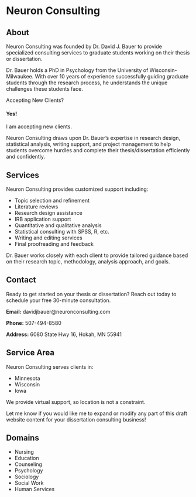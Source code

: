 # Neuron Consulting

## About

Neuron Consulting was founded by Dr. David J. Bauer to provide specialized consulting services to graduate students working on their thesis or dissertation.

Dr. Bauer holds a PhD in Psychology from the University of Wisconsin-Milwaukee. With over 10 years of experience successfully guiding graduate students through the research process, he understands the unique challenges these students face.

::: {.card .text-white .bg-success .mb-3 style="max-width: 20rem;"}
::: card-header
Accepting New Clients?
:::

::: card-body
<h4 class="card-title">Yes!</h4>
<p class="card-text">I am accepting new clients.</p>
:::
:::

Neuron Consulting draws upon Dr. Bauer's expertise in research design, statistical analysis, writing support, and project management to help students overcome hurdles and complete their thesis/dissertation efficiently and confidently.

## Services

Neuron Consulting provides customized support including:

-   Topic selection and refinement
-   Literature reviews
-   Research design assistance
-   IRB application support
-   Quantitative and qualitative analysis
-   Statistical consulting with SPSS, R, etc.
-   Writing and editing services
-   Final proofreading and feedback

Dr. Bauer works closely with each client to provide tailored guidance based on their research topic, methodology, analysis approach, and goals.

## Contact

Ready to get started on your thesis or dissertation? Reach out today to schedule your free 30-minute consultation.

**Email:** davidjbauer\@neuronconsulting.com

**Phone:** 507-494-8580

**Address:** 6080 State Hwy 16, Hokah, MN 55941

## Service Area

Neuron Consulting serves clients in:

-   Minnesota
-   Wisconsin
-   Iowa

We provide virtual support, so location is not a constraint.

Let me know if you would like me to expand or modify any part of this draft website content for your dissertation consulting business!

## Domains

-   Nursing
-   Education
-   Counseling
-   Psychology
-   Sociology
-   Social Work
-   Human Services
